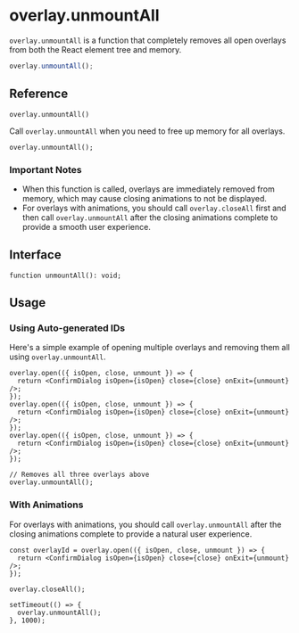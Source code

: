 # overlay.unmountAll

`overlay.unmountAll` is a function that completely removes all open overlays from both the React element tree and memory.

```ts
overlay.unmountAll();
```

## Reference

`overlay.unmountAll()`

Call `overlay.unmountAll` when you need to free up memory for all overlays.

```tsx
overlay.unmountAll();
```

### Important Notes

- When this function is called, overlays are immediately removed from memory, which may cause closing animations to not be displayed.
- For overlays with animations, you should call `overlay.closeAll` first and then call `overlay.unmountAll` after the closing animations complete to provide a smooth user experience.

## Interface

```tsx
function unmountAll(): void;
```

## Usage

### Using Auto-generated IDs

Here's a simple example of opening multiple overlays and removing them all using `overlay.unmountAll`.

```tsx {12}
overlay.open(({ isOpen, close, unmount }) => {
  return <ConfirmDialog isOpen={isOpen} close={close} onExit={unmount} />;
});
overlay.open(({ isOpen, close, unmount }) => {
  return <ConfirmDialog isOpen={isOpen} close={close} onExit={unmount} />;
});
overlay.open(({ isOpen, close, unmount }) => {
  return <ConfirmDialog isOpen={isOpen} close={close} onExit={unmount} />;
});

// Removes all three overlays above
overlay.unmountAll();
```

### With Animations

For overlays with animations, you should call `overlay.unmountAll` after the closing animations complete to provide a natural user experience.

```tsx {7-9}
const overlayId = overlay.open(({ isOpen, close, unmount }) => {
  return <ConfirmDialog isOpen={isOpen} close={close} onExit={unmount} />;
});

overlay.closeAll();

setTimeout(() => {
  overlay.unmountAll();
}, 1000);
```

